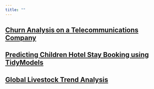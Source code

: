```yaml
---
title: ""
---
```


## [Churn Analysis on a Telecommunications Company](projects/telecom_churn/churn_telecom.qmd)

## [Predicting Children Hotel Stay Booking using TidyModels](projects/hotel_predictive/pred_hotel_bookings.qmd)

## [Global Livestock Trend Analysis](projects/Livestock/livestock.qmd)
